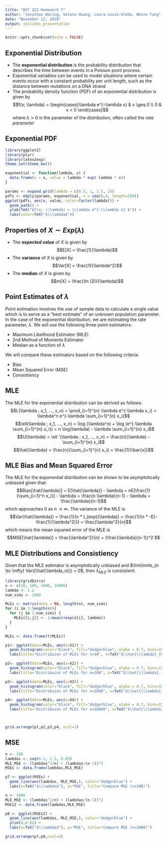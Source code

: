 ```yaml
---
title: "BST 222 Homework 7"
author: "Jonathan Waring, Selena Huang, Laura Levin-Gleba, Wenze Tang"
date: "November 12, 2018"
output: ioslides_presentation
---
```


```r
knitr::opts_chunk$set(echo = FALSE)
```

## Exponential Distribution

- The **exponential distribution** is the probability distribution that describes the time between events in a Poisson point process. 
- Exponential variables can be used to model situations where certain events occur with a constant probability per unit length, such as the distance between mutations on a DNA strand
- The probability density function (PDF) of an exponential distribution is given by $$f(x; \lambda) = \begin{cases}\lambda e^{-\lambda x} & x \geq 0 \\ 0 & x < 0 \end{cases}$$ where $\lambda > 0$ is the parameter of the distribution, often called the *rate parameter*

## Exponential PDF

```r
library(ggplot2)
library(plyr)
library(latex2exp)
theme_set(theme_bw())

exponential <- function(lambda, x) {
  data.frame(x = x, value = lambda * exp(-lambda * x))
}

params <- expand.grid(lambda = c(0.5, 1, 1.5, 2))
pdfs <- mdply(params, exponential, x = seq(0,4, length=250))
ggplot(pdfs, aes(x, value, color=factor(lambda))) +
  geom_path() + 
  ylab(TeX("$f(x; \\lambda) = \\lambda e^{-\\lambda x} $")) + 
  labs(color=TeX("$\\lambda$"))
```

## Properties of $X \sim Exp(\lambda)$

- The **expected value** of  $X$ is given by $$E[X] = \frac{1}{\lambda}$$
- The **variance** of $X$ is given by $$Var[X] = \frac{1}{\lambda^2}$$
- The **median** of $X$ is given by $$m[X] = \frac{\ln (2)}{\lambda}$$

## Point Estimates of $\lambda$

Point estimation involves the use of sample data to calculate a single value which is to serve as a "best estimate" of an unknown population parameter. In the case of the exponential distribution, we are estimating the rate parameter, $\lambda$. We will use the following three point estimators: 

- Maximum Likelihood Estimator (MLE) 
- 2nd Method of Moments Estimator
- Median as a function of $\lambda$

We will compare these estimators based on the following criteria: 

- Bias
- Mean Squared Error (MSE)
- Consistiency 

## MLE

The MLE for the exponential distribution can be derived as follows: $$L(\lambda ; x_1, ..., x_n) = \prod_{i=1}^{n} \lambda e^{-\lambda x_i} = \lambda^n e^{-\lambda \sum_{i=1}^{n} x_i}$$ $$\ell(\lambda ; x_1, ..., x_n) = \log (\lambda^n) + \log (e^{-\lambda \sum_{i=1}^{n} x_i}) = n \log(\lambda) - \lambda \sum_{i=1}^{n} x_i$$ $$U(\lambda) = \ell '(\lambda ; x_1, ..., x_n) = \frac{n}{\lambda} - \sum_{i=1}^{n} x_i$$ $$\hat{\lambda} = \frac{n}{\sum_{i=1}^{n} x_i} = \frac{1}{\bar{x}}$$

## MLE Bias and Mean Squared Error
The MLE for the exponential distribution can be shown to be asymptotically unbiased given that: $$Bias[\hat{\lambda}] = E[\hat{\lambda}] - \lambda = nE[\frac{1}{\sum_{i=1}^n x_i}] - \lambda = \frac{n \lambda}{n-1} - \lambda = \frac{\lambda}{n-1}$$ which approaches 0 as $n \rightarrow \infty$. The variance of the MLE is $$Var(\hat{\lambda}) = \frac{1}{n * I_{exp}(\lambda)} = \frac{1}{n * -E[-\frac{1}{\lambda^2}]}  = \frac{\lambda^2}{n}$$ which means the mean squared error of the MLE is $$MSE[\hat{\lambda}] = \frac{\lambda^2}{n} + (\frac{\lambda}{n-1})^2 $$

## MLE Distributions and Consistiency
Given that the MLE estimator is asymptotically unbiased and $\lim\limits_{n \to \infty} Var({\hat{\lambda_n}}) = 0$, then $\hat{\lambda}_{MLE}$ is consistient. 
```r
library(gridExtra)
n <- c(10, 100, 1000, 10000)
lambda <- 1.2
num_sims <- 1000

MLEs <- matrix(data = NA, length(n), num_sims)
for (i in 1:length(n)){
  for (j in 1:num_sims) {
    MLEs[[i,j]] <- 1/mean(rexp(n[i], lambda))
  }
}

MLEs <- data.frame(t(MLEs))

p1<- ggplot(data=MLEs, aes(x=X1)) +
  geom_histogram(color="black", fill="dodgerblue", alpha = 0.7, bins=15) +
  labs(title="Distribuion of MLEs for n=10", x=TeX("$\\hat{\\lambda}_{MLE}"), y="Frequency")

p2<- ggplot(data=MLEs, aes(x=X2)) +
  geom_histogram(color="black", fill="dodgerblue", alpha = 0.7, bins=15) +
  labs(title="Distribuion of MLEs for n=100", x=TeX("$\\hat{\\lambda}_{MLE}"), y="Frequency")

p3<- ggplot(data=MLEs, aes(x=X3)) +
  geom_histogram(color="black", fill="dodgerblue", alpha = 0.7, bins=15) +
  labs(title="Distribuion of MLEs for n=1000", x=TeX("$\\hat{\\lambda}_{MLE}"), y="Frequency")

p4<- ggplot(data=MLEs, aes(x=X4)) +
  geom_histogram(color="black", fill="dodgerblue", alpha = 0.7, bins=15) +
  labs(title="Distribuion of MLEs for n=10000", x=TeX("$\\hat{\\lambda}_{MLE}"), y="Frequency")



grid.arrange(p1,p2,p3,p4, ncol=2)
```

## MSE
```r
n <- 100
lambdas <- seq(0.1, 1.5, 0.05)
MLE_MSE <- (lambdas^2/n) + (lambdas/(n-1))^2
MSEs <- data.frame(lambdas,MLE_MSE)

p7 <- ggplot(MSEs) +
  geom_line(aes(lambdas, MLE_MSE,), color="dodgerblue") + 
  labs(x=TeX("$\\lambda$"), y="MSE", title="Compare MSE (n=100)")

n <- 1000
MLE_MSE <- (lambdas^2/n) + (lambdas/(n-1))^2
MSEs2 <- data.frame(lambdas,MLE_MSE)

p8 <- ggplot(MSEs2) +
  geom_line(aes(lambdas, MLE_MSE,), color="dodgerblue") + 
  ylim(0,0.02) +
  labs(x=TeX("$\\lambda$"), y="MSE", title="Compare MSE (n=1000)")

grid.arrange(p7,p8,ncol=2)
```

